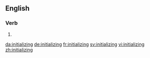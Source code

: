 ==English==

===Verb===
{{head|en|present participle}}

# {{present participle of|initialize|lang=en}}

[[da:initializing]]
[[de:initializing]]
[[fr:initializing]]
[[sv:initializing]]
[[vi:initializing]]
[[zh:initializing]]
